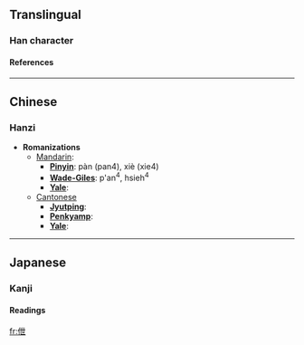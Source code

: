 ==Translingual==
===Han character===
{{Han char|rad=人|as=05|sn=7|four=2421<sub>7</sub>|canj=人心廿 (OPT)}}
====References====
{{Han ref|kx=0096.220|dkj=00474|dj=0205.080|hdz=10129.130|uh=4F33|ud=20275|bh=CA67|bd=51815}}
----

==Chinese==
===Hanzi===


* '''Romanizations'''
** [[Mandarin]]:
*** '''[[Pinyin]]''': pàn (pan4), xiè (xie4)
*** '''[[Wade-Giles]]''': p'an<sup>4</sup>, hsieh<sup>4</sup>
*** '''[[Yale]]''': 
**[[Cantonese]]
***'''[[Jyutping]]''':
***'''[[Penkyamp]]''': 
***'''[[Yale]]''': 


----
==Japanese==
===Kanji===


{{ja-kanji|grade=|rs=人05}}
====Readings====
{{ja-readings|on=[[せつ]] (setsu), [[せち]] (sechi)|kun=[[おごる]] (ogoru)}}




[[fr:伳]]